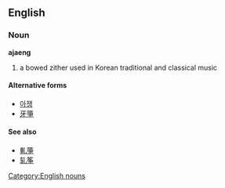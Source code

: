 ==English==
===Noun===
{{wikipedia|Ajaeng}}
'''ajaeng'''
#a bowed zither used in Korean traditional and classical music
====Alternative forms====
*[[아쟁]]
*[[牙箏]]
====See also====
*[[軋箏]]
*[[轧筝]]

[[Category:English nouns]]